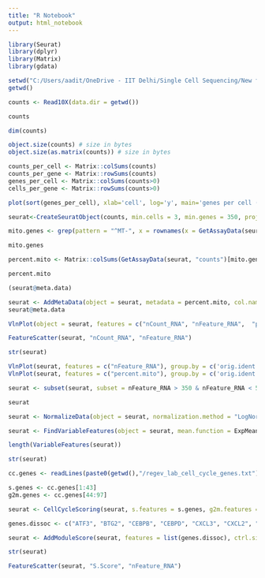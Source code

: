 ---
title: "R Notebook"
output: html_notebook
---

```{r}
library(Seurat)
library(dplyr)
library(Matrix)
library(gdata)
```

```{r}
setwd("C:/Users/aadit/OneDrive - IIT Delhi/Single Cell Sequencing/New folder (3)")
getwd()
```

```{r}
counts <- Read10X(data.dir = getwd())
```

```{r}
counts
```

```{r}
dim(counts)
```

```{r}
object.size(counts) # size in bytes
object.size(as.matrix(counts)) # size in bytes
```

```{r}
counts_per_cell <- Matrix::colSums(counts)
counts_per_gene <- Matrix::rowSums(counts)
genes_per_cell <- Matrix::colSums(counts>0)
cells_per_gene <- Matrix::rowSums(counts>0) 
```

```{r}
plot(sort(genes_per_cell), xlab='cell', log='y', main='genes per cell (ordered)')
```

```{r}
seurat<-CreateSeuratObject(counts, min.cells = 3, min.genes = 350, project = "scrna")
```

```{r}
mito.genes <- grep(pattern = "^MT-", x = rownames(x = GetAssayData(seurat)), value = TRUE)
```

```{r}
mito.genes
```

```{r}
percent.mito <- Matrix::colSums(GetAssayData(seurat, "counts")[mito.genes, ])/Matrix::colSums(GetAssayData(seurat, "counts"))
```

```{r}
percent.mito
```

```{r}
(seurat@meta.data)
```

```{r}
seurat <- AddMetaData(object = seurat, metadata = percent.mito, col.name = "percent.mito")
seurat@meta.data
```

```{r}
VlnPlot(object = seurat, features = c("nCount_RNA", "nFeature_RNA",  "percent.mito"), cols = 3, pt.size = 0.1)
```

```{r}
FeatureScatter(seurat, "nCount_RNA", "nFeature_RNA")
```

```{r}
str(seurat)
```

```{r}
VlnPlot(seurat, features = c("nFeature_RNA"), group.by = c('orig.ident'))
VlnPlot(seurat, features = c("percent.mito"), group.by = c('orig.ident'))
```

```{r}
seurat <- subset(seurat, subset = nFeature_RNA > 350 & nFeature_RNA < 5000 & percent.mito > -Inf & percent.mito < 0.1)
```

```{r}
seurat
```

```{r}
seurat <- NormalizeData(object = seurat, normalization.method = "LogNormalize", scale.factor = 1e4)
```

```{r}
seurat <- FindVariableFeatures(object = seurat, mean.function = ExpMean, dispersion.function = LogVMR, x.low.cutoff = 0.0125, x.high.cutoff = 1, y.cutoff = 0.5, num.bin=20)
```

```{r}
length(VariableFeatures(seurat))
```

```{r}
str(seurat)
```

```{r}
cc.genes <- readLines(paste0(getwd(),"/regev_lab_cell_cycle_genes.txt"))
```

```{r}
s.genes <- cc.genes[1:43]
g2m.genes <- cc.genes[44:97]
```

```{r}
seurat <- CellCycleScoring(seurat, s.features = s.genes, g2m.features = g2m.genes, set.ident = T)
```

```{r}
genes.dissoc <- c("ATF3", "BTG2", "CEBPB", "CEBPD", "CXCL3", "CXCL2", "CXCL1", "DNAJA1", "DNAJB1", "DUSP1", "EGR1", "FOS", "FOSB", "HSP90AA1", "HSP90AB1", "HSPA1A", "HSPA1B", "HSPA1A", "HSPA1B", "HSPA8", "HSPB1", "HSPE1", "HSPH1", "ID3", "IER2", "JUN", "JUNB", "JUND", "MT1X", "NFKBIA", "NR4A1", "PPP1R15A", "SOCS3", "ZFP36")
```

```{r}
seurat <- AddModuleScore(seurat, features = list(genes.dissoc), ctrl.size = 20, enrich.name = "genes_dissoc")
```

```{r}
str(seurat)
```

```{r}
FeatureScatter(seurat, "S.Score", "nFeature_RNA")
```
